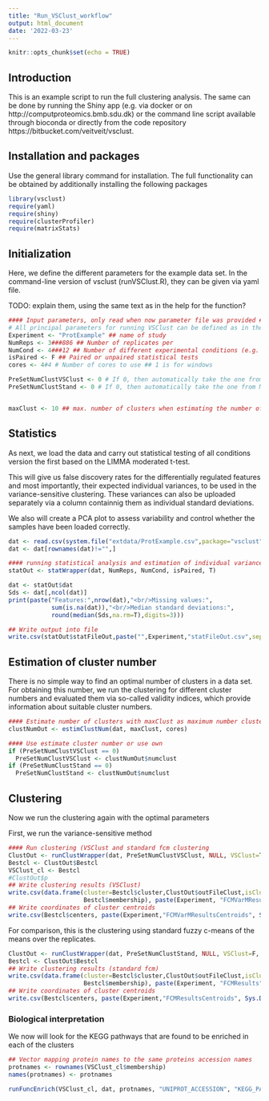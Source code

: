 ```yaml
---
title: "Run_VSClust_workflow"
output: html_document
date: '2022-03-23'
---
```


```r
knitr::opts_chunk$set(echo = TRUE)
```

## Introduction

This is an example script to run the full clustering analysis. The same can be done by running the Shiny app (e.g. via docker or on http://computproteomics.bmb.sdu.dk) or the command line script available through bioconda or directly from the code repository https://bitbucket.com/veitveit/vsclust.

## Installation and packages

Use the general library command for installation. The full functionality can be obtained by additionally installing the following packages


```r
library(vsclust)
require(yaml)
require(shiny)
require(clusterProfiler)
require(matrixStats)
```

## Initialization



Here, we define the different parameters for the example data set. In the command-line version of vsclust (runVSClust.R), they can be given via yaml file.

TODO: explain them, using the same text as in the help for the function?

```r
#### Input parameters, only read when now parameter file was provided #####
# All principal parameters for running VSClust can be defined as in the shiny app at computproteomics.bmb.sdu.dk/Apps/VSClust
Experiment <- "ProtExample" ## name of study
NumReps <- 3###886 ## Number of replicates per
NumCond <- 4###12 ## Number of different experimental conditions (e.g. time points)
isPaired <- F ## Paired or unpaired statistical tests
cores <- 4#4 # Number of cores to use ## 1 is for windows

PreSetNumClustVSClust <- 0 # If 0, then automatically take the one from Minimum Centroid Distance
PreSetNumClustStand <- 0 # If 0, then automatically take the one from Minimum Centroid Distance


maxClust <- 10 ## max. number of clusters when estimating the number of clusters
```

## Statistics

As next, we load the data and carry out statistical testing of all conditions version the first based on the LIMMA moderated t-test.

This will give us false discovery rates for the differentially regulated features and most importantly, their expected individual variances, to be used in the variance-sensitive clustering. These variances can also be uploaded separately via a column containnig them as individual standard deviations.

We also will create a PCA plot to assess variability and control whether the samples have been loaded correctly. 


```r

dat <- read.csv(system.file("extdata/ProtExample.csv",package="vsclust"),row.names=1,header=T)    
dat <- dat[rownames(dat)!="",]

#### running statistical analysis and estimation of individual variances
statOut <- statWrapper(dat, NumReps, NumCond, isPaired, T)

dat <- statOut$dat
Sds <- dat[,ncol(dat)]
print(paste("Features:",nrow(dat),"<br/>Missing values:",
            sum(is.na(dat)),"<br/>Median standard deviations:",
            round(median(Sds,na.rm=T),digits=3)))

## Write output into file 
write.csv(statOut$statFileOut,paste("",Experiment,"statFileOut.csv",sep=""))

```

## Estimation of cluster number

There is no simple way to find an optimal number of clusters in a data set. For obtaining this number, we run the clustering for different cluster numbers and evaluated them via so-called validity indices, which provide information about suitable cluster numbers.


```r

#### Estimate number of clusters with maxClust as maximum number clusters to test for
clustNumOut <- estimClustNum(dat, maxClust, cores)

#### Use estimate cluster number or use own
if (PreSetNumClustVSClust == 0)
  PreSetNumClustVSClust <- clustNumOut$numclust
if (PreSetNumClustStand == 0)
  PreSetNumClustStand <- clustNumOut$numclust


```

## Clustering

Now we run the clustering again with the optimal parameters

First, we run the variance-sensitive method

``` r
  
  
#### Run clustering (VSClust and standard fcm clustering
ClustOut <- runClustWrapper(dat, PreSetNumClustVSClust, NULL, VSClust=T, cores)
Bestcl <- ClustOut$Bestcl
VSClust_cl <- Bestcl
#ClustOut$p
## Write clustering results (VSClust)
write.csv(data.frame(cluster=Bestcl$cluster,ClustOut$outFileClust,isClusterMember=rowMaxs(Bestcl$membership)>0.5,maxMembership=rowMaxs(Bestcl$membership),
                     Bestcl$membership), paste(Experiment, "FCMVarMResults", Sys.Date(), ".csv", sep=""))
## Write coordinates of cluster centroids
write.csv(Bestcl$centers, paste(Experiment,"FCMVarMResultsCentroids", Sys.Date(), ".csv", sep=""))


```

For comparison, this is the clustering using standard fuzzy c-means of the means over the replicates.

``` r



ClustOut <- runClustWrapper(dat, PreSetNumClustStand, NULL, VSClust=F, cores)
Bestcl <- ClustOut$Bestcl
## Write clustering results (standard fcm)
write.csv(data.frame(cluster=Bestcl$cluster,ClustOut$outFileClust,isClusterMember=rowMaxs(Bestcl$membership)>0.5,maxMembership=rowMaxs(Bestcl$membership),
                     Bestcl$membership), paste(Experiment, "FCMResults", Sys.Date(), ".csv", sep=""))
## Write coordinates of cluster centroids
write.csv(Bestcl$centers, paste(Experiment,"FCMResultsCentroids", Sys.Date(), ".csv", sep=""))


```

### Biological interpretation

We now will look for the KEGG pathways that are found to be enriched in each of the clusters

``` r
## Vector mapping protein names to the same proteins accession names
protnames <- rownames(VSClust_cl$membership)
names(protnames) <- protnames

runFuncEnrich(VSClust_cl, dat, protnames, "UNIPROT_ACCESSION", "KEGG_PATHWAY")

```
